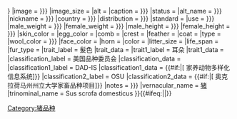 {{Infobox animal breed
|name                  = {{{品种|{{{name|}}}}}}
|image                 = {{{图片|{{{image|}}}}}}
|image_size            = {{{image_size|}}}
|alt                   = {{{image_alt|}}}
|caption               = {{{图片说明|{{{image_caption|}}}}}}
|status                = {{{status|}}}
|alt_name              = {{{别名|{{{altname|}}}}}}
|nickname              = {{{昵称|{{{nickname|}}}}}}
|country               = {{{起源地|{{{country|}}}}}}
|distribution          = {{{分布|{{{distribution|}}}}}}
|standard              = {{{standard|}}}
|use                   = {{{用途|{{{use|}}}}}}
|male_weight           = {{{公猪体重|{{{maleweight|}}}}}}
|female_weight         = {{{母猪体重|{{{femaleweight|}}}}}}
|male_height           = {{{公猪体高|{{{maleheight|}}}}}}
|female_height         = {{{母猪体高|{{{femaleheight|}}}}}}
|skin_color            = {{{skincolor|}}}
|egg_color             = 
|comb                  = 
|crest                 = 
|feather               = 
|coat                  = 
|type                  = 
|wool_color            = {{{毛色|{{{woolcolor|}}}}}}
|face_color            = 
|horn                  = 
|color                 = 
|litter_size           = 
|life_span             = 
|fur_type              = 
|trait_label           = 髮色
|trait_data            = {{{hair|}}}
|trait1_label          = 耳朵
|trait1_data           = {{{耳朵|}}}
|classification_label  = 美国品种委员会
|classification_data   = {{{美国品种委员会|}}}
|classification1_label = DAD-IS
|classification1_data  = {{#if:{{{DAD-IS|}}}|[{{{DAD-IS|}}} 家养动物多样化信息系统]}}
|classification2_label = OSU
|classification2_data  = {{#if:{{{OSU|}}}|[{{{OSU|}}} 奥克拉荷马州州立大学家畜品种项目]}}
|notes                 = {{{note|{{{notes|}}}}}}
|vernacular_name       = [[家猪|猪]]
|trinominal_name       = Sus scrofa domesticus
}}{{ns0|[[Category:有物种微格式的条目]]}}<includeonly>{{#ifeq:{{NAMESPACE}}|{{ns:0}}|[[Category:猪品种]]}}</includeonly><noinclude>
{{Documentation}}
</noinclude>